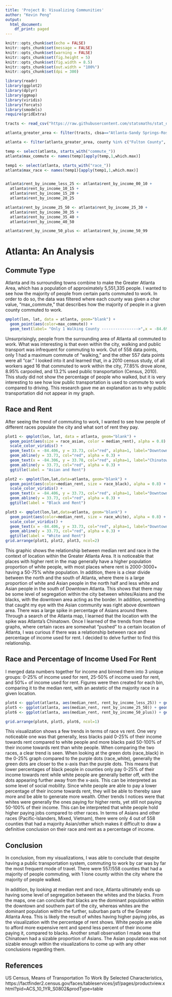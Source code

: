 ---
title: 'Project B: Visualizing Communities'
author: "Kevin Peng"
output:
  html_document:
    df_print: paged
---

```{r setup, include=FALSE, message=FALSE, warning=FALSE}
knitr::opts_chunk$set(echo = FALSE)
knitr::opts_chunk$set(message = FALSE)
knitr::opts_chunk$set(warning = FALSE)
knitr::opts_chunk$set(fig.height = 5)
knitr::opts_chunk$set(fig.width = 8.5)
knitr::opts_chunk$set(out.width = "100%")
knitr::opts_chunk$set(dpi = 300)

library(readr)
library(ggplot2)
library(dplyr)
library(ggmap)
library(viridis)
library(forcats)
library(smodels)
require(gridExtra)

```


```{r}
tracts <- read_csv("https://raw.githubusercontent.com/statsmaths/stat_data/gh-pages/acs_tract_data_2016.csv.gz")

atlanta_greater_area <- filter(tracts, cbsa=="Atlanta-Sandy Springs-Roswell, GA")

atlanta <- filter(atlanta_greater_area, county %in% c("Fulton County", "Dekalb County", "Gwinnett County", "Cobb County", "Clayton County", "Coweta County", "Douglas County", "Fayette County", "Henry County"))

temp <- select(atlanta, starts_with("commute_"))
atlanta$max_commute <- names(temp)[apply(temp,1,which.max)]

temp1 <- select(atlanta, starts_with("race_"))
atlanta$max_race <- names(temp1)[apply(temp1,1,which.max)]


atlanta$rent_by_income_less_25 <- atlanta$rent_by_income_00_10 + 
  atlanta$rent_by_income_10_15 + 
  atlanta$rent_by_income_15_20 + 
  atlanta$rent_by_income_20_25

atlanta$rent_by_income_25_50 <- atlanta$rent_by_income_25_30 +
  atlanta$rent_by_income_30_35 +
  atlanta$rent_by_income_35_40 + 
  atlanta$rent_by_income_40_50

atlanta$rent_by_income_50_plus <- atlanta$rent_by_income_50_99  

```


# Atlanta: An Analysis

## Commute Type

Atlanta and its surrounding towns combine to make the Greater Atlanta Area, which has a population of approximately 5,551,335 people. I wanted to see how the majority of people from certain parts commuted to work.
In order to do so, the data was filtered where each county was given a char value, "max_commute," that describes how the majority of people in a given county commuted to work. 
```{r}
qmplot(lon, lat, data = atlanta, geom="blank") +
  geom_point(aes(color=max_commute)) +
  geom_text(label= "Only 1 Walking County ---------------->",x = -84.69995, y = 33.77639, size = 3.5, col="blue")
```
Unsurprisingly, people from the surrounding area of Atlanta all commuted to work. What was interesting is that even within the city, walking and public transport was infrequent for commuting to work. Out of 558 data points, only 1 had a maximum commute of "walking," and the other 557 data points were all "car." I looked into it and learned that, in a 2010 census study, of all workers aged 16 that commuted to work within the city, 77.85% drove alone, 8.95% carpooled, and 13.2% used public transportation (Census, 2010). This study did not show the percentage of people who walked, but it is very interesting to see how low public transportation is used to commute to work compared to driving. This research gave me an explanation as to why public transportation did not appear in my graph. 


## Race and Rent

After seeing the trend of commuting to work, I wanted to see how people of different races populate the city and what sort of rent they pay.  

```{r, fig.width=10,fig.height=10}
plot1 <- qmplot(lon, lat, data = atlanta, geom="blank") +
  geom_point(aes(size = race_asian, color = median_rent), alpha = 0.8) +
  scale_color_viridis() +
  geom_text(x = -84.406, y = 33.73, col="red", alpha=1, label="Downtown") +
  geom_abline(y = 33.73, col="red", alpha = 0.3) +
  geom_text(x = -84.306, y = 33.78, col="red", alpha=1, label="Chinatown", size=3) +
  geom_abline(y = 33.73, col="red", alpha = 0.3) +
  ggtitle(label = "Asian and Rent")

plot2 <- qmplot(lon,lat,data=atlanta, geom="blank") +
  geom_point(aes(color=median_rent, size = race_black), alpha = 0.8) +
  scale_color_viridis() +
  geom_text(x = -84.406, y = 33.73, col="red", alpha=1, label="Downtown") +
  geom_abline(y = 33.73, col="red", alpha = 0.3) +
  ggtitle(label = "Black and Rent")

plot3 <- qmplot(lon,lat,data=atlanta, geom="blank") +
  geom_point(aes(color=median_rent, size = race_white), alpha = 0.8) +
  scale_color_viridis() +
  geom_text(x = -84.406, y = 33.73, col="red", alpha=1, label="Downtown") +
  geom_abline(y = 33.73, col="red", alpha = 0.3) +
  ggtitle(label = "White and Rent")
grid.arrange(plot1, plot2, plot3, ncol=2)
```
This graphic shows the relationship between median rent and race in the context of location within the Greater Atlanta Area. It is noticeable that places with higher rent in the map generally have a higher population proportion of white people, with most places where rent is 2000-3000+ having a 50-75% white population. In addition, there is a clear divide between the north and the south of Atlanta, where there is a large proportion of white and Asian people in the north half and less white and Asian people in the south of Downtown Atlanta. This shows that there may be some level of segregation within the city between whites/Asians and the blacks, with the downtown area acting as the border. In addition, something that caught my eye with the Asian community was right above downtown area. There was a large spike in percentage of Asians around there. Through a search of the Atlanta map, I learned that the location with the spike was Atlanta's Chinatown. Once I learned of the trends from these graphs, where certain races are somewhat "pushed" to a certain location of Atlanta, I was curious if there was a relationship between race and percentage of income used for rent. I decided to delve further to find this relationship.

## Race and Percentage of Income Used For Rent

I merged data numbers together for income and binned them into 3 unique groups: 0-25% of income used for rent, 25-50% of income used for rent, and 50%+ of income used for rent. Figures were then created for each bin, comparing it to the median rent, with an aestetic of the majority race in a given location. 

```{r, fig.width=8, fig.height=10 }
plot4 <- ggplot(atlanta, aes(median_rent, rent_by_income_less_25)) + geom_point(aes(color=max_race)) + ggtitle(label="Rent = 0-25% of Income")
plot5 <- ggplot(atlanta, aes(median_rent, rent_by_income_25_50)) + geom_point(aes(color=max_race))   + ggtitle(label="Rent = 25-50% of Income")
plot6 <- ggplot(atlanta, aes(median_rent, rent_by_income_50_plus)) + geom_point(aes(color=max_race)) + ggtitle(label="Rent = 50-100% of Income")

grid.arrange(plot4, plot5, plot6, ncol=1)

```

This visualization shows a few trends in terms of race vs rent. One very noticeable one was that generally, less blacks paid 0-25% of their income towards rent compared to white people and more blacks paid 50-100% of their income towards rent than white people. When comparing the two races, a clear trend is seen. When looking at the green dots (race_black) in the 0-25% graph compared to the purple dots (race_white), generally the green dots are closer to the x-axis than the purple dots. This means that lower percentages of black people in counties only pay 0-25% of their income towards rent while white people are generally better off, with the dots appearing further away from the x-axis. This can be interpreted as some level of social mobility. Since white people are able to pay a lower percentage of their income towards rent, they will be able to thereby save more and be able to generate more wealth. Other trends I notices were that whites were generally the ones paying for higher rents, yet still not paying 50-100% of their income. This can be interpreted that white people hold higher paying jobs compared to other races. In terms of Asians and other races (Pacific-Islanders, Mixed, Vietnam), there were only 4 out of 558 counties that had a majority Asian/other which makes it difficult to draw a definitive conclusion on their race and rent as a percentage of income.

## Conclusion

In conclusion, from my visualizations, I was able to conclude that despite having a public transportation system, commuting to work by car was by far the most frequent mode of travel. There were 557/558 counties that had a majority of people commuting, with 1 lone county within the city where the majority of people walked. 

In addition, by looking at median rent and race, Atlanta ultimately ends up having some level of segregation between the whites and the blacks. From the maps, one can conclude that blacks are the dominant population within the downtown and southern part of the city, whereas whites are the dominant population within the further, suburban parts of the Greater Atlanta Area. This is likely the result of whites having higher paying jobs, as the visualization with the percentage of rent shows. White people are able to afford more expensive rent and spend less percent of their income paying it, compared to blacks. Another small observation I made was that Chinatown had a sizable proportion of Asians. The Asian population was not sizable enough within the visualizations to come up with any other conclusions regarding them. 


## References

US Census, Means of Transportation To Work By Selected Characteristics,     
  https://factfinder2.census.gov/faces/tableservices/jsf/pages/productview.xhtml?pid=ACS_10_1YR_S0802&prodType=table



